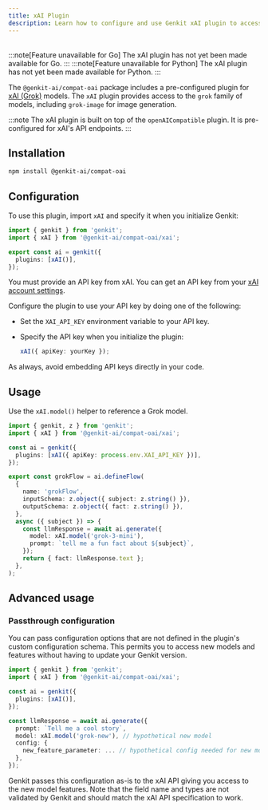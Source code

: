 ```yaml
---
title: xAI Plugin
description: Learn how to configure and use Genkit xAI plugin to access xAI (Grok) models in JavaScript.
---
```



<div style="display: flex; justify-content: space-between; align-items: center; gap: 1rem; margin: 1rem 0 1rem 0;">
  <LanguageSelector supportedLanguages="js" />
  <CopyMarkdownButton />
</div>

<LanguageContent lang="go">
  :::note[Feature unavailable for Go]
The xAI plugin has not yet been made available for Go.
:::
</LanguageContent>

<LanguageContent lang="python">
  :::note[Feature unavailable for Python]
The xAI plugin has not yet been made available for Python.
:::
</LanguageContent>

<LanguageContent lang="js">

The `@genkit-ai/compat-oai` package includes a pre-configured plugin for [xAI (Grok)](https://x.ai/) models.
The `xAI` plugin provides access to the `grok` family of models, including `grok-image` for image generation.

:::note
The xAI plugin is built on top of the `openAICompatible` plugin. It is pre-configured for xAI's API endpoints.
:::

## Installation

```bash
npm install @genkit-ai/compat-oai
```

## Configuration

To use this plugin, import `xAI` and specify it when you initialize Genkit:

```ts
import { genkit } from 'genkit';
import { xAI } from '@genkit-ai/compat-oai/xai';

export const ai = genkit({
  plugins: [xAI()],
});
```

You must provide an API key from xAI. You can get an API key from your [xAI account settings](https://console.x.ai/).

Configure the plugin to use your API key by doing one of the following:

- Set the `XAI_API_KEY` environment variable to your API key.
- Specify the API key when you initialize the plugin:

  ```ts
  xAI({ apiKey: yourKey });
  ```

As always, avoid embedding API keys directly in your code.

## Usage

Use the `xAI.model()` helper to reference a Grok model.

```ts
import { genkit, z } from 'genkit';
import { xAI } from '@genkit-ai/compat-oai/xai';

const ai = genkit({
  plugins: [xAI({ apiKey: process.env.XAI_API_KEY })],
});

export const grokFlow = ai.defineFlow(
  {
    name: 'grokFlow',
    inputSchema: z.object({ subject: z.string() }),
    outputSchema: z.object({ fact: z.string() }),
  },
  async ({ subject }) => {
    const llmResponse = await ai.generate({
      model: xAI.model('grok-3-mini'),
      prompt: `tell me a fun fact about ${subject}`,
    });
    return { fact: llmResponse.text };
  },
);
```

## Advanced usage

### Passthrough configuration

You can pass configuration options that are not defined in the plugin's custom configuration schema. This
permits you to access new models and features without having to update your Genkit version.

```ts
import { genkit } from 'genkit';
import { xAI } from '@genkit-ai/compat-oai/xai';

const ai = genkit({
  plugins: [xAI()],
});

const llmResponse = await ai.generate({
  prompt: `Tell me a cool story`,
  model: xAI.model('grok-new'), // hypothetical new model
  config: {
    new_feature_parameter: ... // hypothetical config needed for new model
  },
});
```

Genkit passes this configuration as-is to the xAI API giving you access to the new model features.
Note that the field name and types are not validated by Genkit and should match the xAI API
specification to work.

</LanguageContent>

